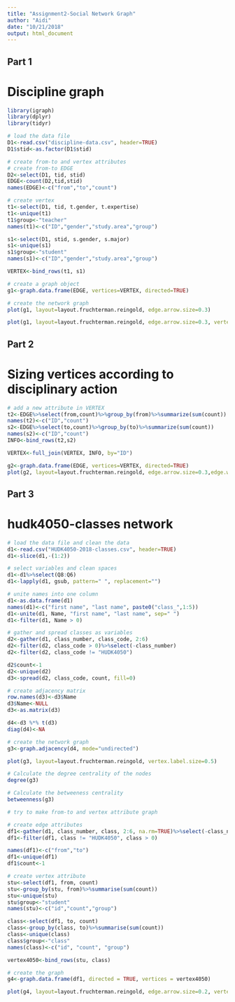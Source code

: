 ```yaml
---
title: "Assignment2-Social Network Graph"
author: "Aidi"
date: "10/21/2018"
output: html_document
---
```


## Part 1
# Discipline graph
```r
library(igraph)
library(dplyr)
library(tidyr)

# load the data file
D1<-read.csv("discipline-data.csv", header=TRUE)
D1$stid<-as.factor(D1$stid)

# create from-to and vertex attributes
# create from-to EDGE
D2<-select(D1, tid, stid)
EDGE<-count(D2,tid,stid)
names(EDGE)<-c("from","to","count")

# create vertex
t1<-select(D1, tid, t.gender, t.expertise)
t1<-unique(t1)
t1$group<-"teacher"
names(t1)<-c("ID","gender","study.area","group")

s1<-select(D1, stid, s.gender, s.major)
s1<-unique(s1)
s1$group<-"student"
names(s1)<-c("ID","gender","study.area","group")

VERTEX<-bind_rows(t1, s1)

# create a graph object
g1<-graph.data.frame(EDGE, vertices=VERTEX, directed=TRUE)

# create the network graph
plot(g1, layout=layout.fruchterman.reingold, edge.arrow.size=0.3)

plot(g1, layout=layout.fruchterman.reingold, edge.arrow.size=0.3, vertex.color=VERTEX$gender, edge.width=EDGE$count)
```

## Part 2
# Sizing vertices according to disciplinary action

```r
# add a new attribute in VERTEX
t2<-EDGE%>%select(from,count)%>%group_by(from)%>%summarize(sum(count))
names(t2)<-c("ID","count")
s2<-EDGE%>%select(to,count)%>%group_by(to)%>%summarize(sum(count))
names(s2)<-c("ID","count")
INFO<-bind_rows(t2,s2)

VERTEX<-full_join(VERTEX, INFO, by="ID")

g2<-graph.data.frame(EDGE, vertices=VERTEX, directed=TRUE)
plot(g2, layout=layout.fruchterman.reingold, edge.arrow.size=0.3,edge.width=EDGE$count, vertex.color=VERTEX$gender, vertex.size=VERTEX$count, vertex.shapes=as.factor(VERTEX$group))

```

## Part 3
# hudk4050-classes network

```r
# load the data file and clean the data
d1<-read.csv("HUDK4050-2018-classes.csv", header=TRUE)
d1<-slice(d1,-(1:2))

# select variables and clean spaces 
d1<-d1%>%select(Q8:Q6)
d1<-lapply(d1, gsub, pattern=" ", replacement="")

# unite names into one column
d1<-as.data.frame(d1)
names(d1)<-c("first name", "last name", paste0("class_",1:5))
d1<-unite(d1, Name, "first name", "last name", sep=" ")
d1<-filter(d1, Name > 0)

# gather and spread classes as variables
d2<-gather(d1, class_number, class_code, 2:6)
d2<-filter(d2, class_code > 0)%>%select(-class_number)
d2<-filter(d2, class_code != "HUDK4050")

d2$count<-1
d2<-unique(d2)
d3<-spread(d2, class_code, count, fill=0)

# create adjacency matrix
row.names(d3)<-d3$Name
d3$Name<-NULL
d3<-as.matrix(d3)

d4<-d3 %*% t(d3)
diag(d4)<-NA

# create the network graph
g3<-graph.adjacency(d4, mode="undirected")

plot(g3, layout=layout.fruchterman.reingold, vertex.label.size=0.5)

# Calculate the degree centrality of the nodes
degree(g3)

# Calculate the betweeness centrality
betweenness(g3)

```

```r
# try to make from-to and vertex attribute graph

# create edge attributes
df1<-gather(d1, class_number, class, 2:6, na.rm=TRUE)%>%select(-class_number)
df1<-filter(df1, class != "HUDK4050", class > 0)

names(df1)<-c("from","to")
df1<-unique(df1)
df1$count<-1

# create vertex attribute
stu<-select(df1, from, count)
stu<-group_by(stu, from)%>%summarise(sum(count))
stu<-unique(stu)
stu$group<-"student"
names(stu)<-c("id","count","group")

class<-select(df1, to, count)
class<-group_by(class, to)%>%summarise(sum(count))
class<-unique(class)
class$group<-"class"
names(class)<-c("id", "count", "group")

vertex4050<-bind_rows(stu, class)

# create the graph
g4<-graph.data.frame(df1, directed = TRUE, vertices = vertex4050)

plot(g4, layout=layout.fruchterman.reingold, edge.arrow.size=0.2, vertex.color=as.factor(vertex4050$group), vertex.size=vertex4050$count, vertex.label.size=0.1)

```

